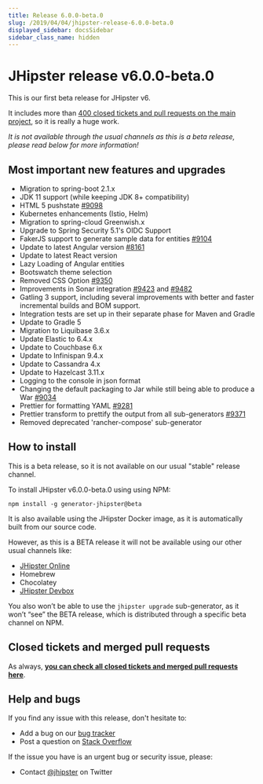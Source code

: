 ```yaml
---
title: Release 6.0.0-beta.0
slug: /2019/04/04/jhipster-release-6.0.0-beta.0
displayed_sidebar: docsSidebar
sidebar_class_name: hidden
---
```


JHipster release v6.0.0-beta.0
==================

This is our first beta release for JHipster v6.

It includes more than [400 closed tickets and pull requests on the main project](https://github.com/jhipster/generator-jhipster/issues?q=milestone%3A6.0.0-beta.0+is%3Aclosed), so it is really a huge work.

_It is not available through the usual channels as this is a beta release, please read below for more information!_

Most important new features and upgrades
-------------

- Migration to spring-boot 2.1.x
- JDK 11 support (while keeping JDK 8+ compatibility)
- HTML 5 pushstate [#9098](https://github.com/jhipster/generator-jhipster/pull/9098)
- Kubernetes enhancements (Istio, Helm)
- Migration to spring-cloud Greenwish.x
- Upgrade to Spring Security 5.1's OIDC Support
- FakerJS support to generate sample data for entities [#9104](https://github.com/jhipster/generator-jhipster/pull/9104)
- Update to latest Angular version [#8161](https://github.com/jhipster/generator-jhipster/pull/8161)
- Update to latest React version
- Lazy Loading of Angular entities
- Bootswatch theme selection
- Removed CSS Option [#9350](https://github.com/jhipster/generator-jhipster/pull/9350)
- Improvements in Sonar integration [#9423](https://github.com/jhipster/generator-jhipster/pull/9423) and [#9482](https://github.com/jhipster/generator-jhipster/pull/9482)
- Gatling 3 support, including several improvements with better and faster incremental builds and BOM support.
- Integration tests are set up in their separate phase for Maven and Gradle
- Update to Gradle 5
- Migration to Liquibase 3.6.x
- Update Elastic to 6.4.x
- Update to Couchbase 6.x
- Update to Infinispan 9.4.x
- Update to Cassandra 4.x
- Update to Hazelcast 3.11.x
- Logging to the console in json format
- Changing the default packaging to Jar while still being able to produce a War [#9034](https://github.com/jhipster/generator-jhipster/pull/9034)
- Prettier for formatting YAML [#9281](https://github.com/jhipster/generator-jhipster/pull/9281)
- Prettier transform to prettify the output from all sub-generators [#9371](https://github.com/jhipster/generator-jhipster/pull/9371)
- Removed deprecated 'rancher-compose' sub-generator

How to install
------------

This is a beta release, so it is not available on our usual "stable" release channel.

To install JHipster v6.0.0-beta.0 using using NPM:

    npm install -g generator-jhipster@beta

It is also available using the JHipster Docker image, as it is automatically built from our source code.

However, as this is a BETA release it will not be available using our other usual channels like:

- [JHipster Online](https://start.jhipster.tech)
- Homebrew
- Chocolatey
- [JHipster Devbox](https://github.com/jhipster/jhipster-devbox)

You also won’t be able to use the `jhipster upgrade` sub-generator, as it won’t “see” the BETA release, which is distributed through a specific beta channel on NPM.


Closed tickets and merged pull requests
------------
As always, __[you can check all closed tickets and merged pull requests here](https://github.com/jhipster/generator-jhipster/issues?q=milestone%3A6.0.0-beta.0+is%3Aclosed)__.

Help and bugs
--------------

If you find any issue with this release, don't hesitate to:

- Add a bug on our [bug tracker](https://github.com/jhipster/generator-jhipster/issues?state=open)
- Post a question on [Stack Overflow](http://stackoverflow.com/tags/jhipster/info)

If the issue you have is an urgent bug or security issue, please:

- Contact [@jhipster](https://twitter.com/jhipster) on Twitter
